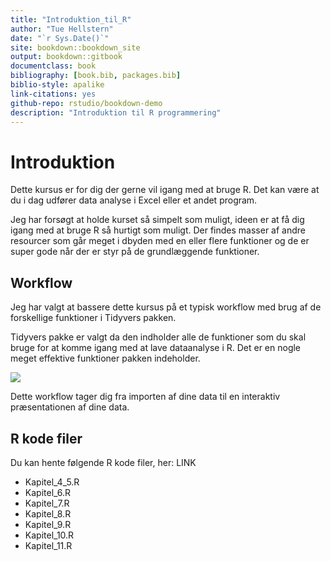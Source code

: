 ```yaml
--- 
title: "Introduktion_til_R"
author: "Tue Hellstern"
date: "`r Sys.Date()`"
site: bookdown::bookdown_site
output: bookdown::gitbook
documentclass: book
bibliography: [book.bib, packages.bib]
biblio-style: apalike
link-citations: yes
github-repo: rstudio/bookdown-demo
description: "Introduktion til R programmering"
---
```


# Introduktion
Dette kursus er for dig der gerne vil igang med at bruge R.
Det kan være at du i dag udfører data analyse i Excel eller et andet program.

Jeg har forsøgt at holde kurset så simpelt som muligt, ideen er at få dig igang med at bruge R så hurtigt som muligt.
Der findes masser af andre resourcer som går meget i dbyden med en eller flere funktioner og de er super gode når der er styr på de grundlæggende funktioner.


## Workflow
Jeg har valgt at bassere dette kursus på et typisk workflow med brug af de forskellige funktioner i Tidyvers pakken.

Tidyvers pakke er valgt da den indholder alle de funktioner som du skal bruge for at komme igang med at lave dataanalyse i R. Det er en nogle meget effektive funktioner pakken indeholder.

![](image/workflow.png)

Dette workflow tager dig fra importen af dine data til en interaktiv præsentationen af dine data.

## R kode filer
Du kan hente følgende R kode filer, her: LINK

* Kapitel_4_5.R
* Kapitel_6.R
* Kapitel_7.R
* Kapitel_8.R
* Kapitel_9.R
* Kapitel_10.R
* Kapitel_11.R

